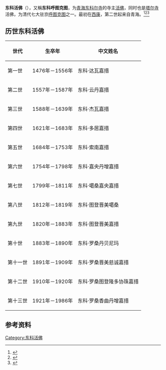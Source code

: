 '''东科活佛'''（{{bo|z=སྟོང་འཁོར|w=stong 'khor}}），又稱'''东科呼图克图'''，为[[青海|青海]][[东科尔寺|东科尔寺]]的寺主[[活佛|活佛]]，同时也是[[塔尔寺|塔尔寺]]活佛，为清代七大驻京[[呼图克图|呼图克图]]之一。最初在[[西康|西康]]，第二世起来自青海。<ref>{{cite web|url=http://www.cnr.cn/wcm/qinghai/zjsy/zcfj/t20031104_141404.html|title=青海地区主要活佛|publisher=中广网|accessdate=2010-11-16|archive-date=2013-01-17|archive-url=https://web.archive.org/web/20130117163511/http://www.cnr.cn/wcm/qinghai/zjsy/zcfj/t20031104_141404.html|dead-url=no}}</ref><ref>{{cite book|title=《藏族大辞典》|chapter=东科活佛系统|publisher=甘肃人民出版社}}</ref><ref>{{cite web|url=http://www.beita.org/html/chuanchengcang/jinxiandaidade/200812/08-1525.html|title=东科活佛世系|publisher=佛学宝藏|access-date=2010-11-16|archive-date=2017-09-22|archive-url=https://web.archive.org/web/20170922002413/http://www.beita.org/html/chuanchengcang/jinxiandaidade/200812/08-1525.html}}</ref>

== 历世东科活佛 ==
{| class="wikitable" 
|- 
! 世代
! 生卒年
! 中文姓名
|-
| 第一世
| 1476年－1556年
| 东科·达瓦嘉措
|-
| 第二世
| 1557年－1587年
| 东科·云丹嘉措
|-
| 第三世
| 1588年－1639年
| 东科·杰瓦嘉措
|-
| 第四世
| 1621年－1683年
| 东科·多居嘉措
|-
| 第五世
| 1684年－1753年
| 东科·索南嘉措
|-
| 第六世
| 1754年－1798年
| 东科·嘉央丹增嘉措
|-
| 第七世
| 1799年－1811年
| 东科·噶桑嘉央嘉措
|-
| 第八世
| 1812年－1819年
| 东科·图登晋美噶桑
|-
| 第九世
| 1820年－1883年
| 东科·图登晋美嘉措
|-
| 第十世
| 1883年－1890年
| 东科·罗桑丹贝尼玛
|-
| 第十一世
| 1891年－1909年
| 东科·罗桑晋美慈诚嘉措
|-
| 第十二世
| 1910年－1920年
| 东科·罗桑图登隆多协珠嘉措
|-
| 第十三世
| 1921年－1986年
| 东科·罗桑香曲丹增嘉措
|}

== 参考资料 ==
{{reflist}}

{{藏传佛教活佛}}

[[Category:东科活佛|Category:东科活佛]]
